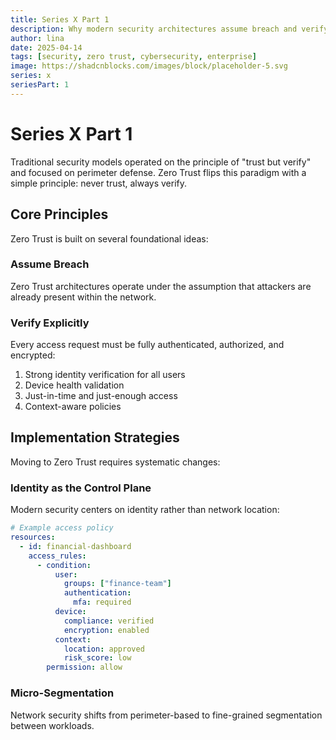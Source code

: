 ```yaml
---
title: Series X Part 1
description: Why modern security architectures assume breach and verify everything
author: lina
date: 2025-04-14
tags: [security, zero trust, cybersecurity, enterprise]
image: https://shadcnblocks.com/images/block/placeholder-5.svg
series: x
seriesPart: 1
---
```


# Series X Part 1

Traditional security models operated on the principle of "trust but verify" and focused on perimeter defense. Zero Trust flips this paradigm with a simple principle: never trust, always verify.

## Core Principles

Zero Trust is built on several foundational ideas:

### Assume Breach

Zero Trust architectures operate under the assumption that attackers are already present within the network.

### Verify Explicitly

Every access request must be fully authenticated, authorized, and encrypted:

1. Strong identity verification for all users
2. Device health validation
3. Just-in-time and just-enough access
4. Context-aware policies

## Implementation Strategies

Moving to Zero Trust requires systematic changes:

### Identity as the Control Plane

Modern security centers on identity rather than network location:

```yaml
# Example access policy
resources:
  - id: financial-dashboard
    access_rules:
      - condition:
          user:
            groups: ["finance-team"]
            authentication:
              mfa: required
          device:
            compliance: verified
            encryption: enabled
          context:
            location: approved
            risk_score: low
        permission: allow
```

### Micro-Segmentation

Network security shifts from perimeter-based to fine-grained segmentation between workloads.

<Cards>
  <Card title="Zero Trust Reference Architecture" href="/docs/zero-trust" />
  <Card title="Identity Management" href="/docs/identity" />
</Cards>
